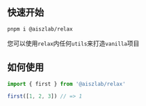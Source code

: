 ## 快速开始

```bash
pnpm i @aiszlab/relax
```

您可以使用`relax`内任何`utils`来打造`vanilla`项目

## 如何使用

```ts
import { first } from '@aiszlab/relax'

first([1, 2, 3]) // => 1
```
